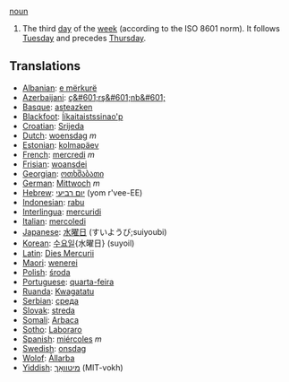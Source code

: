 [[noun]]

#The third [[day]] of the [[week]] (according to the ISO 8601 norm).  It follows [[Tuesday]] and precedes [[Thursday]].

==Translations==
*[[Albanian]]: [[e mërkurë]]
*[[Azerbaijani]]: [[ç&#601;rş&#601;nb&#601;]]
*[[Basque]]: [[asteazken]]
*[[Blackfoot]]: [[Ííkaitaistssinao'p]]
*[[Croatian]]: [[Srijeda]]
*[[Dutch]]: [[woensdag]] ''m''
*[[Estonian]]: [[kolmapäev]]
*[[French]]: [[mercredi]] ''m''
*[[Frisian]]: [[woansdei]]
*[[Georgian]]: [[ოთხშაბათი]]
*[[German]]: [[Mittwoch]] ''m''
*[[Hebrew]]: [[יום רביעי]] (yom r'vee-EE)
*[[Indonesian]]: [[rabu]]
*[[Interlingua]]: [[mercuridi]]
*[[Italian]]: [[mercoledi]]
*[[Japanese]]: [[水曜日]] (すいようび;suiyoubi)
*[[Korean]]: [[수요일]]{水曜日} (suyoil)
*[[Latin]]: [[Dies Mercurii]]
*[[Maori]]: [[wenerei]]
*[[Polish]]: [[środa]]
*[[Portuguese]]: [[quarta-feira]]
*[[Ruanda]]: [[Kwagatatu]]
*[[Serbian]]: [[среда]]
*[[Slovak]]: [[streda]]
*[[Somali]]: [[Arbaca]]
*[[Sotho]]: [[Laboraro]]
*[[Spanish]]: [[miércoles]] ''m''
*[[Swedish]]: [[onsdag]]
*[[Wolof]]: [[Àllarba]]
*[[Yiddish]]: [[מיטוואָך]] (MIT-vokh)